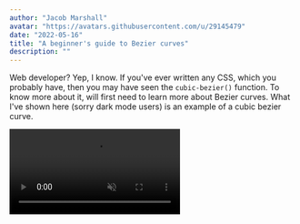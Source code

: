 ```yaml
---
author: "Jacob Marshall"
avatar: "https://avatars.githubusercontent.com/u/29145479"
date: "2022-05-16"
title: "A beginner's guide to Bezier curves"
description: ""
---
```


Web developer? Yep, I know. If you've ever written any CSS, which you probably have, then you may have seen the `cubic-bezier()` function. To know more about it, will first need to learn more about Bezier curves. What I've shown here (sorry dark mode users) is an example of a cubic bezier curve. 

<Video src="/beginner-bezier-curves/video.webm" controls autoplay muted />

As you can see, it consists of four points, joined by blue lines, three more points, joined by purple dashed lines, and finally, two more, which are joined by green dashed lines. The red line is our Bezier curve.

Now let's link this back to CSS. The `cubic-bezier()` is a timing function, used in animations.